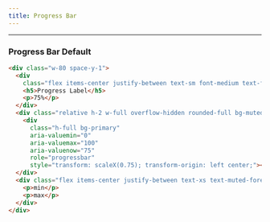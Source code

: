 ```yaml
---
title: Progress Bar
---
```


---


### Progress Bar Default

<ProgressDefault />

```html title="progress-bar-example.html"
<div class="w-80 space-y-1">
  <div
    class="flex items-center justify-between text-sm font-medium text-foreground">
    <h5>Progress Label</h5>
    <p>75%</p>
  </div>
  <div class="relative h-2 w-full overflow-hidden rounded-full bg-muted">
    <div
      class="h-full bg-primary"
      aria-valuemin="0"
      aria-valuemax="100"
      aria-valuenow="75"
      role="progressbar"
      style="transform: scaleX(0.75); transform-origin: left center;"></div>
  </div>
  <div class="flex items-center justify-between text-xs text-muted-foreground">
    <p>min</p>
    <p>max</p>
  </div>
</div>
```
